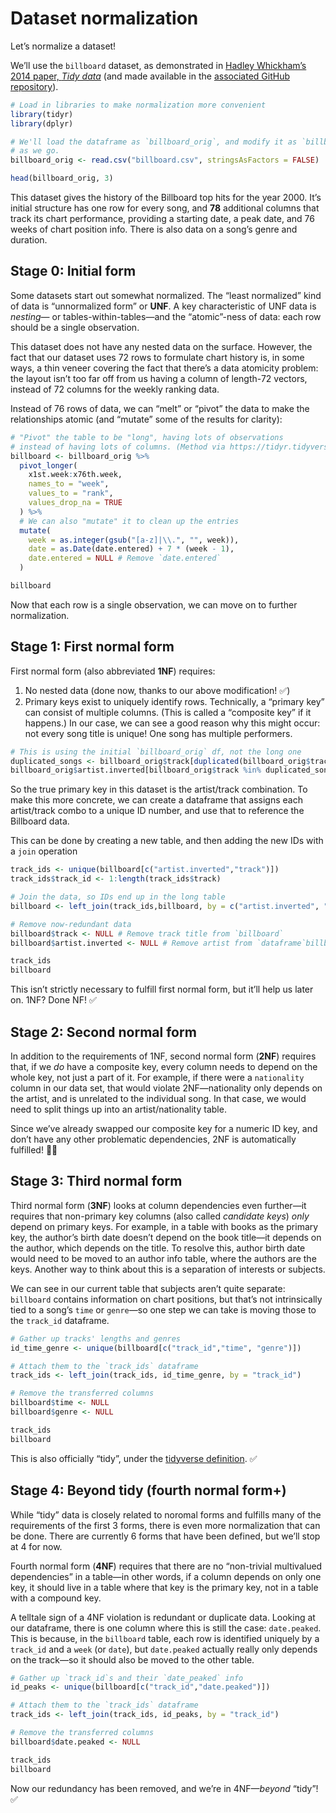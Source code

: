 # Dataset normalization
Let's normalize a dataset! 

We'll use the `billboard` dataset, as demonstrated in [Hadley Whickham's 2014 paper, *Tidy data*](https://vita.had.co.nz/papers/tidy-data.html) (and made available in the [associated
GitHub repository](https://github.com/hadley/tidy-data/blob/master/data/billboard.csv)).

```r
# Load in libraries to make normalization more convenient
library(tidyr)
library(dplyr)

# We'll load the dataframe as `billboard_orig`, and modify it as `billboard`
# as we go.
billboard_orig <- read.csv("billboard.csv", stringsAsFactors = FALSE)

head(billboard_orig, 3)
```

This dataset gives the history of the Billboard top hits for the year 2000. It's
initial structure has one row for every song, and **78** additional columns that
track its chart performance, providing a starting date, a peak date, and 76
weeks of chart position info. There is also data on a song's genre and duration.

## Stage 0: Initial form

Some datasets start out somewhat normalized. The "least normalized" kind of data
is "unnormalized form" or **UNF**. A key characteristic of UNF data is *nesting*—
or tables-within-tables—and the "atomic"-ness of data: each row should be a single observation.

This dataset does not have any nested data on the surface. However, the fact that
our dataset uses 72 rows to formulate chart history is, in some ways, a thin 
veneer covering the fact that there's a data atomicity problem: the layout isn't too far
off from us having a column of length-72 vectors, instead of 72 columns for the weekly ranking data.

Instead of 76 rows of data, we can "melt" or "pivot" the data to make the relationships 
atomic (and "mutate" some of the results for clarity):

```r

# "Pivot" the table to be "long", having lots of observations
# instead of having lots of columns. (Method via https://tidyr.tidyverse.org/articles/tidy-data.html)
billboard <- billboard_orig %>% 
  pivot_longer(
    x1st.week:x76th.week, 
    names_to = "week", 
    values_to = "rank", 
    values_drop_na = TRUE
  ) %>%
  # We can also "mutate" it to clean up the entries
  mutate(
    week = as.integer(gsub("[a-z]|\\.", "", week)),
    date = as.Date(date.entered) + 7 * (week - 1),
    date.entered = NULL # Remove `date.entered`
  )

billboard
```

Now that each row is a single observation, we can move on to further normalization.

## Stage 1: First normal form

First normal form (also abbreviated **1NF**) requires:

1.   No nested data (done now, thanks to our above modification! ✅)
2.   Primary keys exist to uniquely identify rows. Technically, a "primary key" can consist of
multiple columns. (This is called a "composite key" if it happens.) In our case, 
we can see a good reason why this might occur: not every song title is unique! 
One song has multiple performers.
```r
# This is using the initial `billboard_orig` df, not the long one
duplicated_songs <- billboard_orig$track[duplicated(billboard_orig$track)]
billboard_orig$artist.inverted[billboard_orig$track %in% duplicated_songs]
```

So the true primary key in this dataset is the artist/track combination. To make
this more concrete, we can create a dataframe that assigns each artist/track combo to
a unique ID number, and use that to reference the Billboard data.

This can be done by creating a new table, and then adding the new IDs with a `join` operation

```r
track_ids <- unique(billboard[c("artist.inverted","track")])
track_ids$track_id <- 1:length(track_ids$track)

# Join the data, so IDs end up in the long table
billboard <- left_join(track_ids,billboard, by = c("artist.inverted", "track"))

# Remove now-redundant data
billboard$track <- NULL # Remove track title from `billboard`
billboard$artist.inverted <- NULL # Remove artist from `dataframe`billboard`

track_ids
billboard
```

This isn't strictly necessary to fulfill first normal form, but it'll help us later on. 
1NF? Done NF! ✅

## Stage 2: Second normal form

In addition to the requirements of 1NF, second normal form (**2NF**) requires that, if we
*do* have a composite key, every column needs to depend on the whole key, not just
a part of it. For example, if there were a `nationality` column in our data set, 
that would violate 2NF—nationality only depends on the artist, and is unrelated
to the individual song. In that case, we would need to split things up into an
artist/nationality table.

Since we've already swapped our composite key for a numeric ID key, and
don't have any other problematic dependencies, 2NF is automatically fulfilled! 🎉✅

## Stage 3: Third normal form

Third normal form (**3NF**) looks at column dependencies even further—it requires that
non-primary key columns (also called *candidate keys*) *only* depend on primary keys. For example,
in a table with books as the primary key, the author's birth date doesn't depend
on the book title—it depends on the author, which depends on the title. To resolve 
this, author birth date would need to be moved to an author info table, where the 
authors are the keys. Another way to think about this is a separation of interests or subjects.

We can see in our current table that subjects aren't quite separate: `billboard`
contains information on chart positions, but that's not intrinsically tied to a 
song's `time` or `genre`—so one step we can take is moving those to the `track_id`
dataframe.
```r
# Gather up tracks' lengths and genres
id_time_genre <- unique(billboard[c("track_id","time", "genre")])

# Attach them to the `track_ids` dataframe
track_ids <- left_join(track_ids, id_time_genre, by = "track_id")

# Remove the transferred columns
billboard$time <- NULL
billboard$genre <- NULL

track_ids
billboard
```

This is also officially "tidy", under the [tidyverse
definition](https://tidyr.tidyverse.org/articles/tidy-data.html#tidy-data). ✅

## Stage 4: Beyond tidy (fourth normal form+)

While "tidy" data is closely related to noromal forms and fulfills many of the
requirements of the first 3 forms, there is even more normalization that can be done.
There are currently 6 forms that have been defined, but we'll stop at 4 for now. 

Fourth normal form (**4NF**) requires that there are no "non-trivial multivalued
dependencies" in a table—in other words, if a column depends on only one key,
it should live in a table where that key is the primary key, not in a table with
a compound key.

A telltale sign of a 4NF violation is redundant or duplicate data. Looking at our
dataframe, there is one column where this is still the case: `date.peaked`. This is
because, in the `billboard` table, each row is identified uniquely by a `track_id`
and a `week` (or `date`), but `date.peaked` actually really only depends on the
track—so it should also be moved to the other table. 

```r
# Gather up `track_id`s and their `date_peaked` info
id_peaks <- unique(billboard[c("track_id","date.peaked")])

# Attach them to the `track_ids` dataframe
track_ids <- left_join(track_ids, id_peaks, by = "track_id")

# Remove the transferred columns
billboard$date.peaked <- NULL

track_ids
billboard
```

Now our redundancy has been removed, and we're in 4NF—*beyond* "tidy"! ✅